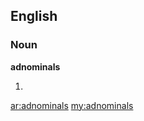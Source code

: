 ==English==

===Noun===
'''adnominals'''

# {{plural of|adnominal}}

[[ar:adnominals]]
[[my:adnominals]]